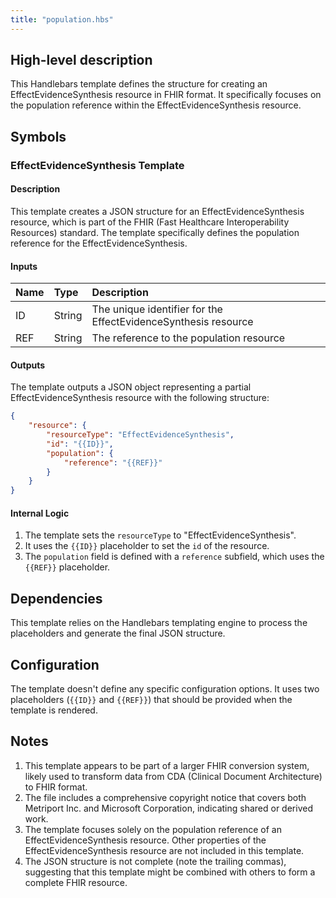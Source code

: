 ```yaml
---
title: "population.hbs"
---
```


## High-level description
This Handlebars template defines the structure for creating an EffectEvidenceSynthesis resource in FHIR format. It specifically focuses on the population reference within the EffectEvidenceSynthesis resource.

## Symbols

### EffectEvidenceSynthesis Template
#### Description
This template creates a JSON structure for an EffectEvidenceSynthesis resource, which is part of the FHIR (Fast Healthcare Interoperability Resources) standard. The template specifically defines the population reference for the EffectEvidenceSynthesis.

#### Inputs
| Name | Type | Description |
|:-----|:-----|:------------|
| ID   | String | The unique identifier for the EffectEvidenceSynthesis resource |
| REF  | String | The reference to the population resource |

#### Outputs
The template outputs a JSON object representing a partial EffectEvidenceSynthesis resource with the following structure:
```json
{
    "resource": {
        "resourceType": "EffectEvidenceSynthesis",
        "id": "{{ID}}",
        "population": {
            "reference": "{{REF}}"
        }
    }
}
```

#### Internal Logic
1. The template sets the `resourceType` to "EffectEvidenceSynthesis".
2. It uses the `{{ID}}` placeholder to set the `id` of the resource.
3. The `population` field is defined with a `reference` subfield, which uses the `{{REF}}` placeholder.

## Dependencies
This template relies on the Handlebars templating engine to process the placeholders and generate the final JSON structure.

## Configuration
The template doesn't define any specific configuration options. It uses two placeholders (`{{ID}}` and `{{REF}}`) that should be provided when the template is rendered.

## Notes
1. This template appears to be part of a larger FHIR conversion system, likely used to transform data from CDA (Clinical Document Architecture) to FHIR format.
2. The file includes a comprehensive copyright notice that covers both Metriport Inc. and Microsoft Corporation, indicating shared or derived work.
3. The template focuses solely on the population reference of an EffectEvidenceSynthesis resource. Other properties of the EffectEvidenceSynthesis resource are not included in this template.
4. The JSON structure is not complete (note the trailing commas), suggesting that this template might be combined with others to form a complete FHIR resource.